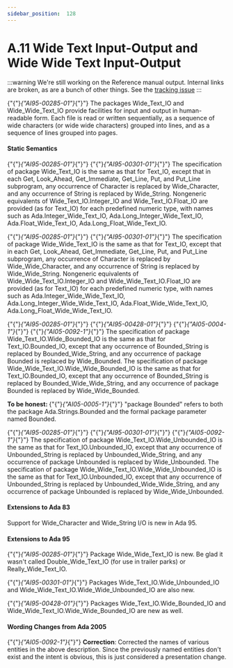 ---
sidebar_position:  128
---

# A.11 Wide Text Input-Output and Wide Wide Text Input-Output

:::warning
We're still working on the Reference manual output.  Internal links are broken,
as are a bunch of other things.
See the [tracking issue](https://github.com/ada-lang-io/ada-lang-io/issues/20)
:::


<p>{"{"}<em>{"AI95-00285-01"}</em>{"}"} The packages Wide_Text_IO and Wide_Wide_Text_IO provide facilities for input and output in human-readable form. Each file is read or written sequentially, as a sequence of wide characters (or wide wide characters) grouped into lines, and as a sequence of lines grouped into pages. </p>

#### Static Semantics

<p>{"{"}<em>{"AI95-00285-01"}</em>{"}"} {"{"}<em>{"AI95-00301-01"}</em>{"}"} The specification of package Wide_Text_IO is the same as that for Text_IO, except that in each Get, Look_Ahead, Get_Immediate, Get_Line, Put, and Put_Line subprogram, any occurrence of Character is replaced by Wide_Character, and any occurrence of String is replaced by Wide_String. Nongeneric equivalents of Wide_Text_IO.Integer_IO and Wide_Text_IO.Float_IO are provided (as for Text_IO) for each predefined numeric type, with names such as Ada.Integer_Wide_Text_IO, Ada.Long_Integer_Wide_Text_IO, Ada.Float_Wide_Text_IO, Ada.Long_Float_Wide_Text_IO.</p>
<p>{"{"}<em>{"AI95-00285-01"}</em>{"}"} {"{"}<em>{"AI95-00301-01"}</em>{"}"} The specification of package Wide_Wide_Text_IO is the same as that for Text_IO, except that in each Get, Look_Ahead, Get_Immediate, Get_Line, Put, and Put_Line subprogram, any occurrence of Character is replaced by Wide_Wide_Character, and any occurrence of String is replaced by Wide_Wide_String. Nongeneric equivalents of Wide_Wide_Text_IO.Integer_IO and Wide_Wide_Text_IO.Float_IO are provided (as for Text_IO) for each predefined numeric type, with names such as Ada.Integer_Wide_Wide_Text_IO, Ada.Long_Integer_Wide_Wide_Text_IO, Ada.Float_Wide_Wide_Text_IO, Ada.Long_Float_Wide_Wide_Text_IO.</p>
<p>{"{"}<em>{"AI95-00285-01"}</em>{"}"} {"{"}<em>{"AI95-00428-01"}</em>{"}"} {"{"}<em>{"AI05-0004-1"}</em>{"}"} {"{"}<em>{"AI05-0092-1"}</em>{"}"} The specification of package Wide_Text_IO.Wide_Bounded_IO is the same as that for Text_IO.Bounded_IO, except that any occurrence of Bounded_String is replaced by Bounded_Wide_String, and any occurrence of package Bounded is replaced by Wide_Bounded. The specification of package Wide_Wide_Text_IO.Wide_Wide_Bounded_IO is the same as that for Text_IO.Bounded_IO, except that any occurrence of Bounded_String is replaced by Bounded_Wide_Wide_String, and any occurrence of package Bounded is replaced by Wide_Wide_Bounded.</p>
<Admonition type="note">
<p><strong>To be honest: </strong>{"{"}<em>{"AI05-0005-1"}</em>{"}"} "package Bounded" refers to both the package Ada.Strings.Bounded and the formal package parameter named Bounded. </p></Admonition>

<p>{"{"}<em>{"AI95-00285-01"}</em>{"}"} {"{"}<em>{"AI95-00301-01"}</em>{"}"} {"{"}<em>{"AI05-0092-1"}</em>{"}"} The specification of package Wide_Text_IO.Wide_Unbounded_IO is the same as that for Text_IO.Unbounded_IO, except that any occurrence of Unbounded_String is replaced by Unbounded_Wide_String, and any occurrence of package Unbounded is replaced by Wide_Unbounded. The specification of package Wide_Wide_Text_IO.Wide_Wide_Unbounded_IO is the same as that for Text_IO.Unbounded_IO, except that any occurrence of Unbounded_String is replaced by Unbounded_Wide_Wide_String, and any occurrence of package Unbounded is replaced by Wide_Wide_Unbounded. </p>

#### Extensions to Ada 83

<Admonition type="note">
<p>Support for Wide_Character and Wide_String I/O is new in Ada 95. </p></Admonition>


#### Extensions to Ada 95

<Admonition type="note">
<p>{"{"}<em>{"AI95-00285-01"}</em>{"}"} Package Wide_Wide_Text_IO is new. Be glad it wasn't called Double_Wide_Text_IO (for use in trailer parks) or Really_Wide_Text_IO.</p></Admonition>

<Admonition type="note">
<p>{"{"}<em>{"AI95-00301-01"}</em>{"}"} Packages Wide_Text_IO.Wide_Unbounded_IO and Wide_Wide_Text_IO.Wide_Wide_Unbounded_IO are also new.</p></Admonition>

<Admonition type="note">
<p>{"{"}<em>{"AI95-00428-01"}</em>{"}"} Packages Wide_Text_IO.Wide_Bounded_IO and Wide_Wide_Text_IO.Wide_Wide_Bounded_IO are new as well. </p></Admonition>


#### Wording Changes from Ada 2005

<Admonition type="note">
<p>{"{"}<em>{"AI05-0092-1"}</em>{"}"} <strong>Correction</strong>: Corrected the names of various entities in the above description. Since the previously named entities don't exist and the intent is obvious, this is just considered a presentation change. </p></Admonition>

